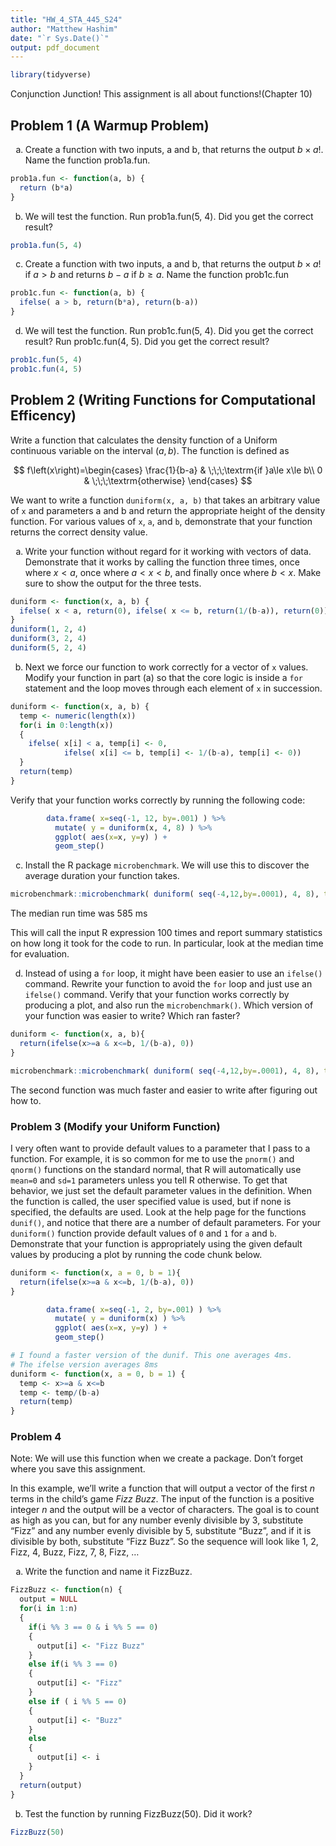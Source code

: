 ---
title: "HW_4_STA_445_S24"
author: "Matthew Hashim"
date: "`r Sys.Date()`"
output: pdf_document
---

```{r message=FALSE, warning=FALSE}
library(tidyverse)
```
Conjunction Junction! This assignment is all about functions!(Chapter 10)

## Problem 1 (A Warmup Problem)

a. Create a function with two inputs, a and b, that returns the output $b\times a!$.  Name the function prob1a.fun.

```{r}
prob1a.fun <- function(a, b) {
  return (b*a)
}
```

b. We will test the function.  Run prob1a.fun(5, 4).  Did you get the correct result?

```{r}
prob1a.fun(5, 4)
```

c. Create a function with two inputs, a and b, that returns the output $b\times a!$ if $a > b$ and returns $b-a$ if $b \geq a$.   Name the function prob1c.fun  

```{r}
prob1c.fun <- function(a, b) {
  ifelse( a > b, return(b*a), return(b-a))
}
```

d. We will test the function.  Run prob1c.fun(5, 4).  Did you get the correct result? Run prob1c.fun(4, 5).  Did you get the correct result?

```{r}
prob1c.fun(5, 4)
prob1c.fun(4, 5)
```

## Problem 2 (Writing Functions for Computational Efficency)

Write a function that calculates the density function of a Uniform continuous variable on the interval $\left(a,b\right)$. The function is defined as 

$$ f\left(x\right)=\begin{cases}
    \frac{1}{b-a} & \;\;\;\textrm{if }a\le x\le b\\
    0 & \;\;\;\textrm{otherwise}
    \end{cases} $$
    
We want to write a function `duniform(x, a, b)` that takes an arbitrary value of `x` and parameters a and b and return the appropriate height of the density function. For various values of `x`, `a`, and `b`, demonstrate that your function returns the correct density value. 

a.  Write your function without regard for it working with vectors of data.  Demonstrate that it works by calling the function three times, once where $x< a$, once where $a < x < b$, and finally once where $b < x$.  Make sure to show the output for the three tests.

```{r}
duniform <- function(x, a, b) {
  ifelse( x < a, return(0), ifelse( x <= b, return(1/(b-a)), return(0)))
}
duniform(1, 2, 4)
duniform(3, 2, 4)
duniform(5, 2, 4)
```

b. Next we force our function to work correctly for a vector of `x` values. Modify your function in part (a) so that the core logic is inside a `for` statement and the loop moves through each element of `x` in succession.

```{r}
duniform <- function(x, a, b) {
  temp <- numeric(length(x))
  for(i in 0:length(x))
  {
    ifelse( x[i] < a, temp[i] <- 0, 
            ifelse( x[i] <= b, temp[i] <- 1/(b-a), temp[i] <- 0))
  }
  return(temp)
}
```

Verify that your function works correctly by running the following code:
```{r fig.height=3, eval=FALSE}
        data.frame( x=seq(-1, 12, by=.001) ) %>%
          mutate( y = duniform(x, 4, 8) ) %>%
          ggplot( aes(x=x, y=y) ) +
          geom_step()
```

c.  Install the R package `microbenchmark`. We will use this to discover the average duration your function takes.

```{r eval=FALSE}
microbenchmark::microbenchmark( duniform( seq(-4,12,by=.0001), 4, 8), times=100)
```

The median run time was 585 ms

This will call the input R expression 100 times and report summary statistics on how long it took for the code to run. In particular, look at the median time for evaluation.

d. Instead of using a `for` loop, it might have been easier to use an `ifelse()` command. Rewrite your function to avoid the `for` loop and just use an `ifelse()` command. Verify that your function works correctly by producing a plot, and also run the `microbenchmark()`. Which version of your function was easier to write? Which ran faster?

```{r}
duniform <- function(x, a, b){
  return(ifelse(x>=a & x<=b, 1/(b-a), 0))
}
```

```{r}
microbenchmark::microbenchmark( duniform( seq(-4,12,by=.0001), 4, 8), times=100)
```

The second function was much faster and easier to write after figuring out how to.

### Problem 3 (Modify your Uniform Function)

I very often want to provide default values to a parameter that I pass to a function. For example, it is so common for me to use the `pnorm()` and `qnorm()` functions on the standard normal, that R will automatically use `mean=0` and `sd=1` parameters unless you tell R otherwise. To get that behavior, we just set the default parameter values in the definition. When the function is called, the user specified value is used, but if none is specified, the defaults are used. Look at the help page for the functions `dunif()`, and notice that there are a number of default parameters. For your `duniform()` function provide default values of `0` and `1` for `a` and `b`. Demonstrate that your function is appropriately using the given default values by producing a plot by running the code chunk below. 

```{r}
duniform <- function(x, a = 0, b = 1){
  return(ifelse(x>=a & x<=b, 1/(b-a), 0))
}
```

```{r fig.height=3, eval=FALSE}
        data.frame( x=seq(-1, 2, by=.001) ) %>%
          mutate( y = duniform(x) ) %>%
          ggplot( aes(x=x, y=y) ) +
          geom_step()
```

```{r eval=FALSE}
# I found a faster version of the dunif. This one averages 4ms. 
# The ifelse version averages 8ms
duniform <- function(x, a = 0, b = 1) {
  temp <- x>=a & x<=b
  temp <- temp/(b-a)
  return(temp)
}
```

### Problem 4

Note:  We will use this function when we create a package.  Don't forget where you save this assignment.

In this example, we'll write a function that will output a  vector of the first $n$ terms in the child's game *Fizz Buzz*. The input of the function is a positive integer $n$ and the output will be a vector of characters. The goal is to count as high as you can, but for any number evenly divisible by 3, substitute "Fizz" and any number evenly divisible by 5, substitute "Buzz", and if it is divisible by both, substitute "Fizz Buzz". So the sequence will look like 1, 2, Fizz, 4, Buzz, Fizz, 7, 8, Fizz, ... 

a. Write the function and name it FizzBuzz.

```{r}
FizzBuzz <- function(n) {
  output = NULL
  for(i in 1:n)
  {
    if(i %% 3 == 0 & i %% 5 == 0)
    {
      output[i] <- "Fizz Buzz"
    }
    else if(i %% 3 == 0)
    {
      output[i] <- "Fizz"
    }
    else if ( i %% 5 == 0)
    {
      output[i] <- "Buzz"
    }
    else
    {
      output[i] <- i
    }
  }
  return(output)
}
```

b. Test the function by running FizzBuzz(50).  Did it work?
    
```{r}
FizzBuzz(50)
```

